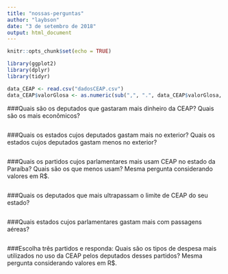 ```yaml
---
title: "nossas-perguntas"
author: "laybson"
date: "3 de setembro de 2018"
output: html_document
---
```


```r
knitr::opts_chunk$set(echo = TRUE)

library(ggplot2)
library(dplyr)
library(tidyr)

data_CEAP <- read.csv("dadosCEAP.csv")
data_CEAP$valorGlosa <- as.numeric(sub(",", ".", data_CEAP$valorGlosa, fixed = TRUE))
```

###Quais são os deputados que gastaram mais dinheiro da CEAP? Quais são os mais econômicos?
```r

```

###Quais os estados cujos deputados gastam mais no exterior? Quais os estados cujos deputados gastam menos no exterior?
```r

```

###Quais os partidos cujos parlamentares mais usam CEAP no estado da Paraíba? Quais são os que menos usam? Mesma pergunta considerando valores em R$.
```r

```

###Quais os deputados que mais ultrapassam o limite de CEAP do seu estado?
```r

```

###Quais estados cujos parlamentares gastam mais com passagens aéreas?
```r

```

###Escolha três partidos e responda: Quais são os tipos de despesa mais utilizados no uso da CEAP pelos deputados desses partidos? Mesma pergunta considerando valores em R$.
```r

```





